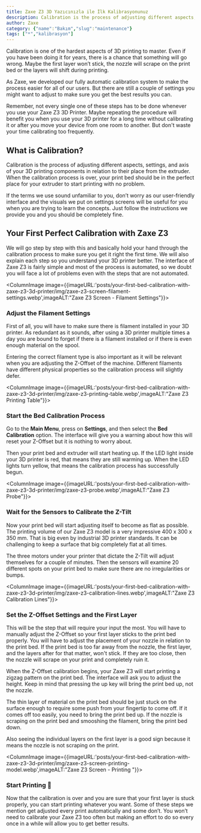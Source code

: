```yaml
---
title: Zaxe Z3 3D Yazıcınızla ile İlk Kalibrasyonunuz
description: Calibration is the process of adjusting different aspects, settings, and axis of your 3D printing components in relation to their place from the extruder.
author: Zaxe
category: {"name":"Bakım","slug":"maintenance"}
tags: ["*","kalibrasyon"]
---
```


Calibration is one of the hardest aspects of 3D printing to master. Even if you have been doing it for years, there is a chance that something will go wrong. Maybe the first layer won’t stick, the nozzle will scrape on the print bed or the layers will shift during printing.

As Zaxe, we developed our fully automatic calibration system to make the process easier for all of our users. But there are still a couple of settings you might want to adjust to make sure you get the best results you can.

Remember, not every single one of these steps has to be done whenever you use your Zaxe Z3 3D Printer. Maybe repeating the procedure will benefit you when you use your 3D printer for a long time without calibrating it or after you move your device from one room to another. But don't waste your time calibrating too frequently. 

## What is Calibration?	

Calibration is the process of adjusting different aspects, settings, and axis of your 3D printing components in relation to their place from the extruder. When the calibration process is over, your print bed should be in the perfect place for your extruder to start printing with no problem.

If the terms we use sound unfamiliar to you, don’t worry as our user-friendly interface and the visuals we put on settings screens will be useful for you when you are trying to learn the concepts. Just follow the instructions we provide you and you should be completely fine. 

## Your First Perfect Calibration with Zaxe Z3

We will go step by step with this and basically hold your hand through the calibration process to make sure you get it right the first time. We will also explain each step so you understand your 3D printer better. The interface of Zaxe Z3 is fairly simple and most of the process is automated, so we doubt you will face a lot of problems even with the steps that are not automated.

<ColumnImage image={{imageURL:'posts/your-first-bed-calibration-with-zaxe-z3-3d-printer/img/zaxe-z3-screen-filament-settings.webp',imageALT:"Zaxe Z3 Screen - Filament Settings"}}>
### Adjust the Filament Settings 

First of all, you will have to make sure there is filament installed in your 3D printer. As redundant as it sounds, after using a 3D printer multiple times a day you are bound to forget if there is a filament installed or if there is even enough material on the spool. 

Entering the correct filament type is also important as it will be relevant when you are adjusting the Z-Offset of the machine. Different filaments have different physical properties so the calibration process will slightly defer.
</ColumnImage>

<ColumnImage image={{imageURL:'posts/your-first-bed-calibration-with-zaxe-z3-3d-printer/img/zaxe-z3-printing-table.webp',imageALT:"Zaxe Z3 Printing Table"}}>
### Start the Bed Calibration Process

Go to the **Main Menu**, press on **Settings**, and then select the **Bed Calibration** option. The interface will give you a warning about how this will reset your Z-Offset but it is nothing to worry about.

Then your print bed and extruder will start heating up. If the LED light inside your 3D printer is red, that means they are still warming up. When the LED lights turn yellow, that means the calibration process has successfully begun. 
</ColumnImage>

<ColumnImage image={{imageURL:'posts/your-first-bed-calibration-with-zaxe-z3-3d-printer/img/zaxe-z3-probe.webp',imageALT:"Zaxe Z3 Probe"}}>
### Wait for the Sensors to Calibrate the Z-Tilt

Now your print bed will start adjusting itself to become as flat as possible. The printing volume of our Zaxe Z3 model is a very impressive 400 x 300 x 350 mm. That is big even by industrial 3D printer standards. It can be challenging to keep a surface that big completely flat at all times.

The three motors under your printer that dictate the Z-Tilt will adjust themselves for a couple of minutes. Then the sensors will examine 20 different spots on your print bed to make sure there are no irregularities or bumps.
</ColumnImage>

<ColumnImage image={{imageURL:'posts/your-first-bed-calibration-with-zaxe-z3-3d-printer/img/zaxe-z3-calibration-lines.webp',imageALT:"Zaxe Z3 Calibration Lines"}}>
### Set the Z-Offset Settings and the First Layer

This will be the step that will require your input the most. You will have to manually adjust the Z-Offset so your first layer sticks to the print bed properly. You will have to adjust the placement of your nozzle in relation to the print bed. If the print bed is too far away from the nozzle, the first layer, and the layers after for that matter, won't stick. If they are too close, then the nozzle will scrape on your print and completely ruin it.

When the Z-Offset calibration begins, your Zaxe Z3 will start printing a zigzag pattern on the print bed. The interface will ask you to adjust the height. Keep in mind that pressing the up key will bring the print bed up, not the nozzle.

The thin layer of material on the print bed should be just stuck on the surface enough to require some push from your fingertip to come off. If it comes off too easily, you need to bring the print bed up. If the nozzle is scraping on the print bed and smooshing the filament, bring the print bed down.

Also seeing the individual layers on the first layer is a good sign because it means the nozzle is not scraping on the print.
</ColumnImage>

<ColumnImage image={{imageURL:'posts/your-first-bed-calibration-with-zaxe-z3-3d-printer/img/zaxe-z3-screen-printing-model.webp',imageALT:"Zaxe Z3 Screen - Printing	"}}>
### Start Printing 🎉

Now that the calibration is over and you are sure that your first layer is stuck properly, you can start printing whatever you want. Some of these steps we mention get adjusted every print automatically and some don’t. You won’t need to calibrate your Zaxe Z3 too often but making an effort to do so every once in a while will allow you to get better results.
</ColumnImage>